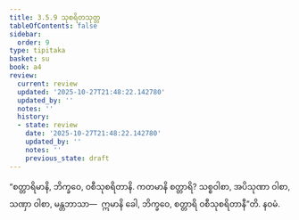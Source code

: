 ```yaml
---
title: 3.5.9 သုစရိတသုတ္တ
tableOfContents: false
sidebar:
  order: 9
type: tipitaka
basket: su
book: a4
review:
  current: review
  updated: '2025-10-27T21:48:22.142780'
  updated_by: ''
  notes: ''
  history:
  - state: review
    date: '2025-10-27T21:48:22.142780'
    updated_by: ''
    notes: ''
    previous_state: draft
---
```



<ReviewStatus review={frontmatter.review} showDetails={true} />

<HypothesisAnnotation frontmatter={frontmatter} />

<DynamicBreadcrumb />

<Division number="149" book="a4" e="ch" v="15" p="458">

<Paragraph number="899" book="a4">
“စတ္တာရိမာနိ, ဘိက္ခဝေ, ဝစီသုစရိတာနိ. ကတမာနိ စတ္တာရိ? သစ္စဝါစာ, အပိသုဏာ ဝါစာ, သဏှာ ဝါစာ, မန္တဘာသာ—  ဣမာနိ ခေါ, ဘိက္ခဝေ, စတ္တာရိ ဝစီသုစရိတာနီ”တိ.

</Paragraph>
</Division>

<Paragraph number="900" type="center" book="a4">
နဝမံ.
</Paragraph>